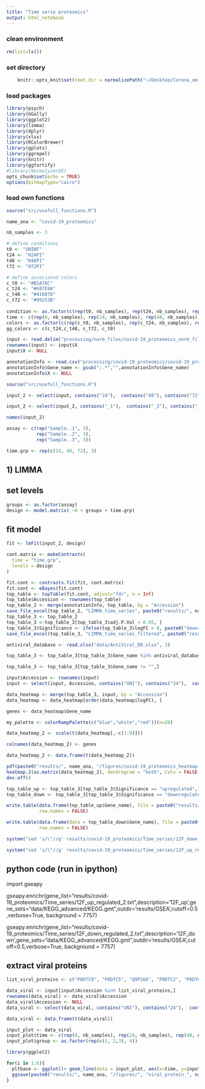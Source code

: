 ```yaml
---
title: "Time serie proteomics"
output: html_notebook
---
```



### clean environment
```r
rm(list=ls())
```

### set directory
```r
    knitr::opts_knit$set(root.dir = normalizePath("~/Desktop/Corona_omics/")) 
```

### load packages
```r
library(psych)
library(GGally)
library(ggplot2)
library(limma)
library(dplyr)
library(xlsx)
library(RColorBrewer)
library(gplots)
library(ggrepel)
library(knitr)
library(ggfortify)
#library(NormalyzerDE)
opts_chunk$set(echo = TRUE)
options(bitmapType="cairo")
```

### load own functions
```r
source("src/usefull_functions.R")
```
```r
name_ana <- "covid-19_proteomics"

nb_samples <- 3

# define conditions
t0 <- "UNINF"
t24 <- "H24PI"
t48 <- "H48PI"
t72 <- "H72PI"

# define associated colors
c_t0 <- "#B1A78C"
c_t24 <- "#687E8A"
c_t48 <- "#41607D"
c_t72 <- "#09253B"
  
condition <- as.factor(c(rep(t0, nb_samples), rep(t24, nb_samples), rep(t48, nb_samples), rep(t72, nb_samples)))
time <- c(rep(0, nb_samples), rep(24, nb_samples), rep(48, nb_samples), rep(72, nb_samples))
colors <- as.factor(c(rep(c_t0, nb_samples), rep(c_t24, nb_samples), rep(c_t48, nb_samples), rep(c_t72, nb_samples)))
gg_colors <- c(c_t24,c_t48, c_t72, c_t0)

input <- read.delim("processing/norm_files/covid-19_proteomics_norm_file.txt")
rownames(input) <- input$X
input$X <- NULL

annotationInfo <- read.csv("processing/covid-19_proteomics/covid-19_proteomics_annotationInfo.csv")
annotationInfo$Gene_name <- gsub(";.*","",annotationInfo$Gene_name)
annotationInfo$X <- NULL
```
```r
source("src/usefull_functions.R")
```

```r
input_2 <- select(input, contains("24"),  contains("48"), contains("72"))
```

```r
input_2 <- select(input_2, contains("_1"),  contains("_2"), contains("_3"))
```

```r
names(input_2)
```


```r
assay <- c(rep("Sample..1", 3),
           rep("Sample..2", 3),
           rep("Sample..3", 3))

time.grp <- rep(c(24, 48, 72), 3)
```

## 1) LIMMA

## set levels
```r
groups <- as.factor(assay)
design <- model.matrix( ~0 + groups + time.grp)
```

## fit model
```r
fit <- lmFit(input_2, design)
```

```r
cont.matrix <- makeContrasts(
  time = "time.grp",
  levels = design
)
```

```r
fit.cont <- contrasts.fit(fit, cont.matrix)
fit.cont <- eBayes(fit.cont)
top_table <- topTable(fit.cont, adjust="fdr", n = Inf)
top_table$Accession <- rownames(top_table)
top_table_2 <- merge(annotationInfo, top_table, by = "Accession")
save_file_excel(top_table_2, "LIMMA_time_series", paste0("results/", name_ana, "/Time_series/"))
top_table_3 <- top_table_2
top_table_3 <-top_table_3[top_table_3$adj.P.Val < 0.05, ]
top_table_3$Significance <- ifelse(top_table_3$logFC < 0, paste0("downregulated"), paste0("upregulated"))
save_file_excel(top_table_3, "LIMMA_time_series_filtered", paste0("results/", name_ana, "/Time_series/"))
```

```r
antiviral_database <- read.xlsx("data/AntiViral_DB.xlsx", 3)
```

```r
top_table_3 <- top_table_3[top_table_3$Gene_name %in% antiviral_database$Genes,]
```


```r
top_table_3 <- top_table_3[top_table_3$Gene_name != "",]
```

```r
input$Accession <- rownames(input)
input <- select(input, Accession, contains("UNI"), contains("24"),  contains("48"), contains("72"))
```

```r
data_heatmap <- merge(top_table_3, input, by = "Accession")
data_heatmap <- data_heatmap[order(data_heatmap$logFC), ]
```
```r
genes <- data_heatmap$Gene_name
```

```r
my_palette <- colorRampPalette(c("blue","white","red"))(n=20)
```

```r
data_heatmap_2 <- scale(t(data_heatmap[,-c(1:9)]))
```
```r
colnames(data_heatmap_2) <- genes
```
```r
data_heatmap_2 <- data.frame(t(data_heatmap_2))
```

```r
pdf(paste0("results/", name_ana, "/figures/covid-19_proteomics_heatmap.pdf"), height = 20)
heatmap.2(as.matrix(data_heatmap_2), dendrogram = "both", Colv = FALSE, Rowv = FALSE, trace = "none", scale = "none", col = my_palette, key = FALSE, keysize = 0.01, cexCol = 0.7)
dev.off()
```

```r
top_table_up <- top_table_3[top_table_3$Significance == "upregulated",]
top_table_down <- top_table_3[top_table_3$Significance == "downregulated",]
```

```r
write.table(data.frame(top_table_up$Gene_name), file = paste0("results/", name_ana, "/Time_series/12F_up_regulated.txt"), sep = "\t",
            row.names = FALSE)

write.table(data.frame(data = top_table_down$Gene_name), file = paste0("results/", name_ana, "/Time_series/12F_down_regulated.txt"), sep = "\t",
            row.names = FALSE)
```

```r
system("sed 's/\"//g' results/covid-19_proteomics/Time_series/12F_down_regulated.txt > results/covid-19_proteomics/Time_series/12F_down_regulated_2.txt")
```

```r
system("sed 's/\"//g' results/covid-19_proteomics/Time_series/12F_up_regulated.txt > results/covid-19_proteomics/Time_series/12F_up_regulated_2.txt")
```

## python code (run in ipython)

import gseapy

gseapy.enrichr(gene_list="results/covid-19_proteomics/Time_series/12F_up_regulated_2.txt",description='12F_up',gene_sets="data/KEGG_advanced/KEGG.gmt",outdir='results/GSEA',cutoff=0.5,verbose=True, background  = 7757)

gseapy.enrichr(gene_list="results/covid-19_proteomics/Time_series/12F_down_regulated_2.txt",description='12F_down',gene_sets="data/KEGG_advanced/KEGG.gmt",outdir='results/GSEA',cutoff=0.5,verbose=True, background  = 7757)


## extract viral proteins
```r
list_viral_proteins <- c("P0DTC9", "P0DTC5", "Q9P266", "P0DTC2", "P0DTC3", "P0DTC1")
```

```r
data_viral <- input[input$Accession %in% list_viral_proteins,]
rownames(data_viral) <- data_viral$Accession
data_viral$Accession <- NULL
data_viral <- select(data_viral, contains("UNI"), contains("24"),  contains("48"), contains("72"))
```

```r
data_viral <- data.frame(t(data_viral))
```

```r
input_plot <- data_viral
input_plot$time <- c(rep(0, nb_samples), rep(24, nb_samples), rep(48, nb_samples), rep(72, nb_samples))
input_plot$group <- as.factor(rep(c(1, 2,3), 4))
```
```r
library(ggplot2)
```

```r
for(i in 1:6){
  pltbase <- ggplot()+ geom_line(data = input_plot, aes(x=time, y=input_plot[,i], group=group), size=2, color = "black", alpha=0.4)+ theme_classic()
  ggsave(paste0("results/", name_ana, "/figures/", "viral_protein_", names(input_plot)[i], ".pdf"))
}
```

